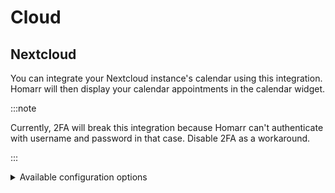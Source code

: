 # Cloud
## Nextcloud
You can integrate your Nextcloud instance's calendar using this integration.
Homarr will then display your calendar appointments in the calendar widget.

:::note

Currently, 2FA will break this integration because Homarr can't authenticate
with username and password in that case. Disable 2FA as a workaround.

:::

<details>
  <summary>
    Available configuration options
  </summary>
  <div>

    | Field    | Type    | Description |
    | -------- | ------- | ----------- |
    | Username | Public | Username of your Nextcloud account |
    | Password | Private | Password of your Nextcloud account |

  </div>
</details>
